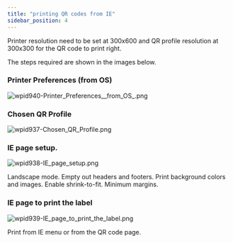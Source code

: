 ```yaml
---
title: "printing QR codes from IE"
sidebar_position: 4
---
```


Printer resolution need to be set at 300x600 and QR profile resolution at 300x300 for the QR code to print right.

The steps required are shown in the images below.

### Printer Preferences (from OS)

![wpid940-Printer_Preferences__from_OS_.png](/assets/images/wpid940-Printer_Preferences__from_OS_.png)

### Chosen QR Profile

![wpid937-Chosen_QR_Profile.png](/assets/images/wpid937-Chosen_QR_Profile.png)

### IE page setup.

![wpid938-IE_page_setup.png](/assets/images/wpid938-IE_page_setup.png)

Landscape mode. Empty out headers and footers. Print background colors and images. Enable shrink-to-fit. Minimum margins.

### IE page to print the label

![wpid939-IE_page_to_print_the_label.png](/assets/images/wpid939-IE_page_to_print_the_label.png)

Print from IE menu or from the QR code page.
